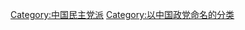 {{catmore|台湾民主自治同盟}}
[[Category:中国民主党派|Category:中国民主党派]]
[[Category:以中国政党命名的分类|Category:以中国政党命名的分类]]